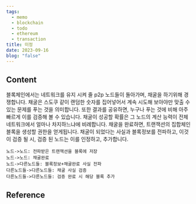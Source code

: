 ```yaml
---
tags:
  - memo
  - blockchain
  - todo
  - ethereum
  - transaction
title: 미정
date: 2023-09-16
blog: "false"
---
```

## Content
블록체인에서는 네트워크를 유지 시켜 줄 p2p 노드들이 돌아가며, 채굴을 하기위해 경쟁합니다.
채굴은 스도쿠 같이 랜덤한 숫자를 집어넣어서 계속 시도해 보아야만 맞출 수 있는 문제를 푸는 것을 의미합니다.
또한 결과를 공유하면, 누구나 푸는 것에 비해 아주 빠르게 이를 검증해 볼 수 있습니다.
채굴이 성공할 확률은 그 노드의 계산 능력이 전체 네트워크에서 얼마나 차지하느냐에 비례합니다.
채굴을 완료하면, 트랜잭션의 집합체인 블록을 생성할 권한을 얻게됩니다.
채굴이 되었다는 사실과 블록정보를 전파하고, 이것이 검증 될 시, 검증 된 노드는 이를 인정하고, 추가합니다.
```plantuml
노드->노드: 전파받은 트랜잭션을 블록에 저장
노드->노드: 채굴완료
노드->다른노드들: 블록정보+채굴완료 사실 전파
다른노드들->다른노드들: 채굴 사실 검증
다른노드들->다른노드들: 검증 완료 시 해당 블록 추가
```

## Reference